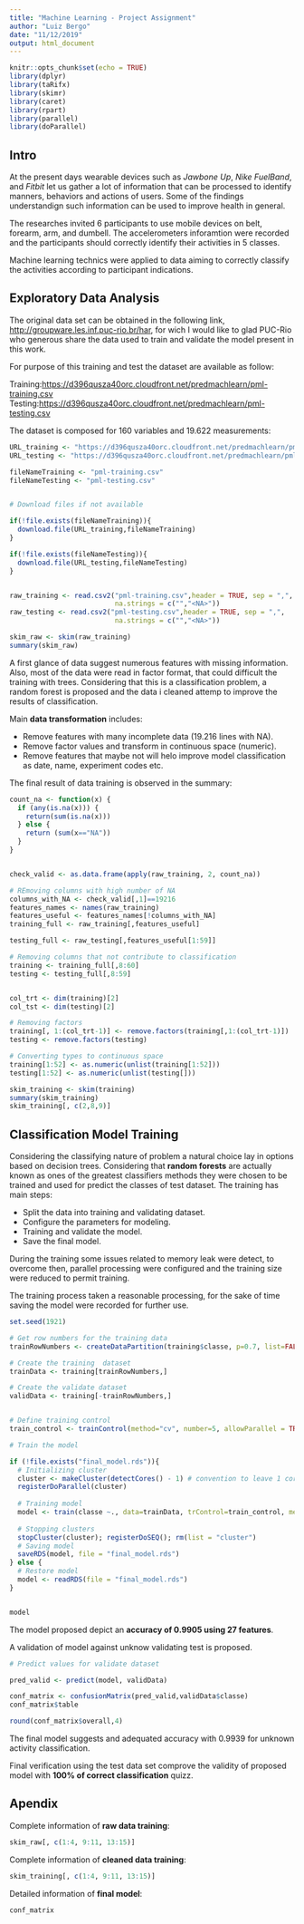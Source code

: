 ---
title: "Machine Learning - Project Assignment"
author: "Luiz Bergo"
date: "11/12/2019"
output: html_document
---

```{r setup, include=FALSE}
knitr::opts_chunk$set(echo = TRUE)
library(dplyr)
library(taRifx)
library(skimr)
library(caret)
library(rpart)
library(parallel)
library(doParallel)
```

## Intro

At the present days wearable devices such as *Jawbone Up*, *Nike FuelBand*, and *Fitbit* let us gather a lot of information that can be processed to identify manners, behaviors and actions of users. Some of the findings understandign such information can be used to improve health in general.  

The researches invited 6 participants to use mobile devices on belt, forearm, arm, and dumbell. The accelerometers inforamtion were recorded and the participants should correctly identify their activities in 5 classes.   

Machine learning technics were applied to data aiming to correctly classify the activities according to participant indications.


## Exploratory Data Analysis

The original data set can be obtained in the following link, <http://groupware.les.inf.puc-rio.br/har>, for wich I would like to glad PUC-Rio who generous share the data used to train and validate the model present in this work.  

For purpose of this training and test the dataset are available as follow: 

Training:<https://d396qusza40orc.cloudfront.net/predmachlearn/pml-training.csv>  
Testing:<https://d396qusza40orc.cloudfront.net/predmachlearn/pml-testing.csv>  



The dataset is composed for 160 variables and 19.622 measurements:  


```{r dataset, echo=FALSE}
URL_training <- "https://d396qusza40orc.cloudfront.net/predmachlearn/pml-training.csv"
URL_testing <- "https://d396qusza40orc.cloudfront.net/predmachlearn/pml-testing.csv"

fileNameTraining <- "pml-training.csv"
fileNameTesting <- "pml-testing.csv"


# Download files if not available

if(!file.exists(fileNameTraining)){
  download.file(URL_training,fileNameTraining) 
}

if(!file.exists(fileNameTesting)){
  download.file(URL_testing,fileNameTesting)
}


raw_training <- read.csv2("pml-training.csv",header = TRUE, sep = ",", 
                          na.strings = c("","<NA>"))
raw_testing <- read.csv2("pml-testing.csv",header = TRUE, sep = ",", 
                          na.strings = c("","<NA>"))

skim_raw <- skim(raw_training)
summary(skim_raw)
```



A first glance of data suggest numerous features with missing information. Also, most of the data were read in factor format, that could difficult the training with trees. Considering that this is a classification problem, a random forest is proposed and the data i cleaned attemp to improve the results of classification.  

Main **data transformation** includes:  

- Remove features with many incomplete data (19.216 lines with NA).  
- Remove factor values and transform in continuous space (numeric).  
- Remove features that maybe not will helo improve model classification as date, name, experiment codes etc.  

The final result of data training is observed in the summary:


```{r}
count_na <- function(x) {
  if (any(is.na(x))) {
    return(sum(is.na(x)))
  } else {
    return (sum(x=="NA"))
  }
}


check_valid <- as.data.frame(apply(raw_training, 2, count_na))

# REmoving columns with high number of NA
columns_with_NA <- check_valid[,1]==19216
features_names <- names(raw_training)
features_useful <- features_names[!columns_with_NA]
training_full <- raw_training[,features_useful]

testing_full <- raw_testing[,features_useful[1:59]]

# Removing columns that not contribute to classification
training <- training_full[,8:60]
testing <- testing_full[,8:59]


col_trt <- dim(training)[2]
col_tst <- dim(testing)[2]

# Removing factors
training[, 1:(col_trt-1)] <- remove.factors(training[,1:(col_trt-1)])
testing <- remove.factors(testing)

# Converting types to continuous space
training[1:52] <- as.numeric(unlist(training[1:52]))
testing[1:52] <- as.numeric(unlist(testing[]))

skim_training <- skim(training)
summary(skim_training)
skim_training[, c(2,8,9)]
```



## Classification Model Training

Considering the classifying nature of problem a natural choice lay in options based on decision trees. Considering that **random forests** are actually known as ones of the greatest classifiers methods they were chosen to be trained and used for predict the classes of test dataset. The training has main steps:  

- Split the data into training and validating dataset.  
- Configure the parameters for modeling.
- Training and validate the model.
- Save the final model.

During the training some issues related to memory leak were detect, to overcome then, parallel processing were configured and the training size were reduced to permit training.

The training process taken a reasonable processing, for the sake of time saving the model were recorded for further use.


```{r, cache=TRUE}

set.seed(1921)

# Get row numbers for the training data
trainRowNumbers <- createDataPartition(training$classe, p=0.7, list=FALSE)

# Create the training  dataset
trainData <- training[trainRowNumbers,]

# Create the validate dataset
validData <- training[-trainRowNumbers,]


# Define training control
train_control <- trainControl(method="cv", number=5, allowParallel = TRUE)

# Train the model

if (!file.exists("final_model.rds")){
  # Initializing cluster
  cluster <- makeCluster(detectCores() - 1) # convention to leave 1 core for OS
  registerDoParallel(cluster)
  
  # Training model
  model <- train(classe ~., data=trainData, trControl=train_control, method="rf")
  
  # Stopping clusters
  stopCluster(cluster); registerDoSEQ(); rm(list = "cluster")
  # Saving model 
  saveRDS(model, file = "final_model.rds")
} else {
  # Restore model
  model <- readRDS(file = "final_model.rds")
}


model

```

The model proposed depict an **accuracy of 0.9905 using 27 features**.  

A validation of model against unknow validating test is proposed.

```{r}
# Predict values for validate dataset

pred_valid <- predict(model, validData)

conf_matrix <- confusionMatrix(pred_valid,validData$classe)
conf_matrix$table

round(conf_matrix$overall,4)
```

The final model suggests and adequated accuracy with 0.9939 for unknown activity classification.

Final verification using the test data set comprove the validity of proposed model with **100% of correct classification** quizz.






## Apendix

Complete information of **raw data training**:  

```{r}
skim_raw[, c(1:4, 9:11, 13:15)]
```

Complete information of **cleaned data training**:  

```{r}
skim_training[, c(1:4, 9:11, 13:15)]
```


Detailed information of **final model**:  

```{r}
conf_matrix
```

